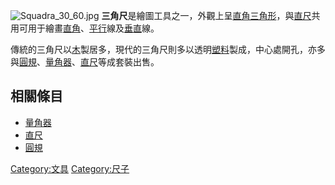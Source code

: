 {{Unreferenced|time=2022-05-02T12:25:13+00:00}}
[[File:Squadra_30_60.jpg|thumb]]
'''三角尺'''是繪圖工具之一，外觀上呈[[三角形#.E7.9B.B4.E8.A7.92.E4.B8.89.E8.A7.92.E5.BD.A2|直角三角形]]，與[[直尺|直尺]]共用可用于繪畫[[直角|直角]]、[[平行|平行]]線及[[垂直|垂直]]線。

傳統的三角尺以[[木|木]]製居多，現代的三角尺則多以透明[[塑料|塑料]]製成，中心處開孔，亦多與[[圓規|圓規]]、[[量角器|量角器]]、[[直尺|直尺]]等成套裝出售。

== 相關條目 ==
* [[量角器|量角器]]
* [[直尺|直尺]]
* [[圓規|圓規]]

{{几何术语}}
{{測量和校準工具}}
{{normdaten}}
{{DEFAULTSORT:}}
[[Category:文具|Category:文具]]
[[Category:尺子|Category:尺子]]